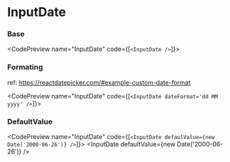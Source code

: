 
# InputDate

### Base

<CodePreview name="InputDate" code={[`<InputDate />`]}>
  <InputDate />
</CodePreview>

### Formating

ref: https://reactdatepicker.com/#example-custom-date-format

<CodePreview name="InputDate" code={[`<InputDate dateFormat='dd MM yyyy' />`]}>
  <InputDate dateFormat="dd MM yyyy" />
</CodePreview>

### DefaultValue

<CodePreview name="InputDate" code={[`<InputDate defaulValue={new Date('2000-06-26')} />`]}>
  <InputDate defaultValue={new Date('2000-06-26')} />
</CodePreview>
